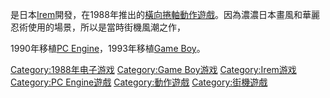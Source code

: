 {{expand|time=2017-02-12T11:30:12+00:00}}
{{Unreferenced|time=2017-02-12T09:40:31+00:00}}

{{NoteTA
| G1 = Games
}}
{{Infobox VG
| title= 最後忍道
| japanese = 最後の忍道
| english = Ninja Spirit
| image=
| caption=
| developer= [[Irem|Irem]]
| publisher=
| distributor=
| designer=
| engine=
| released= 1988
| genre= [[動作遊戲|動作]]
| modes= [[單人電子遊戲|單人]]
| platforms= [[大型電玩|大型電玩]]、[[PC_Engine|PC Engine]]、[[Game_Boy|Game Boy]]
}}

{{Vgname|最後忍道|ja=最後の忍道|en=Ninja Spirit|diff=yes}}是日本[[Irem|Irem]]開發，在1988年推出的[[橫向捲軸遊戲|橫向捲軸]][[動作遊戲|動作遊戲]]。因為濃濃日本畫風和華麗忍術使用的場景，所以是當時街機風潮之作，

1990年移植[[PC_Engine|PC Engine]]，1993年移植[[Game_Boy|Game Boy]]。

{{DEFAULTSORT:Saigo No Nindou}}
[[Category:1988年电子游戏|Category:1988年电子游戏]]
[[Category:Game_Boy游戏|Category:Game Boy游戏]]
[[Category:Irem游戏|Category:Irem游戏]]
[[Category:PC_Engine遊戲|Category:PC Engine遊戲]]
[[Category:動作遊戲|Category:動作遊戲]]
[[Category:街機遊戲|Category:街機遊戲]]

{{action-videogame-stub}}